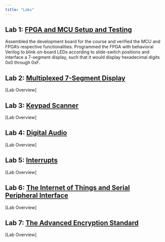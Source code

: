 ```yaml
---
title: "Labs"
---
```


## Lab 1: [FPGA and MCU Setup and Testing](labs/lab1/lab1.qmd)
Assembled the development board for the course and verified the MCU and FPGA's respective functionalities.
Programmed the FPGA with behavioral Verilog to blink on-board LEDs according to slide-switch positions and interface a 7-segment display, such that it would display hexadecimal digits 0x0 through 0xF.

## Lab 2: [Multiplexed 7-Segment Display](labs/lab2/lab2.qmd)
[Lab Overview]

## Lab 3: [Keypad Scanner](labs/lab3/lab3.qmd)
[Lab Overview]

## Lab 4: [Digital Audio](labs/lab4/lab4.qmd)
[Lab Overview]

## Lab 5: [Interrupts](labs/lab5/lab5.qmd)
[Lab Overview]

## Lab 6: [The Internet of Things and Serial Peripheral Interface](labs/lab6/lab6.qmd)
[Lab Overview]

## Lab 7: [The Advanced Encryption Standard](labs/lab7/lab7.qmd)
[Lab Overview]